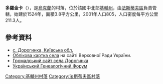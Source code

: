 {{coord|50|10|25|N|29|54|41|E|scale:30000|display=title}}

'''多羅金卡'''（{{lang-uk|Дорогинка}}），是[[烏克蘭|烏克蘭]]的村落，位於該國中北部[[基輔州|基輔州]]，由[[法斯蒂夫區|法斯蒂夫區]]負責管轄，始建於1524年，面積3.8平方公里，2001年人口805，人口密度每平方公里211.3人。

==參考資料==
* [http://w1.c1.rada.gov.ua/pls/z7503/A005?rdat1=20.01.2017&rf7571=14829 с. Дорогинка, Київська обл.] {{Wayback|url=http://w1.c1.rada.gov.ua/pls/z7503/A005?rdat1=20.01.2017&rf7571=14829 |date=20170202071231 }}
* [http://w1.c1.rada.gov.ua/pls/z7502/A005?rdat1=03.05.2012&rf7571=14829 Облікова картка села]{{dead link|date=2017年12月 |bot=InternetArchiveBot |fix-attempted=yes }} на сайті Верховної Ради України.
* [https://web.archive.org/web/20160109214931/http://doroginka.com.ua/ Громадський сайт села Дорогинка]
* [http://ukrgenealogy.com.ua/viewtopic.php?f=56&t=1181 Український Генеалогічний Форум] {{Wayback|url=http://ukrgenealogy.com.ua/viewtopic.php?f=56&t=1181 |date=20160808121638 }}

{{DEFAULTSORT:Дорогинка}}
[[Category:基輔州村落|Category:基輔州村落]]
[[Category:法斯蒂夫區村落|Category:法斯蒂夫區村落]]


{{Kiev-geo-stub}}